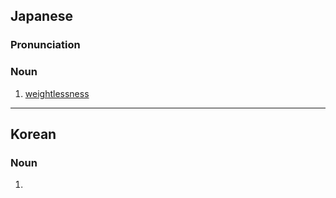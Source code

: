 ==Japanese==
{{ja-kanjitab|む|じゅう|りょう|yomi=o}}

===Pronunciation===
{{ja-pron|むじゅうりょう|y=o}}

===Noun===
{{ja-noun|むじゅうりょう}}

# [[weightlessness]]

----

==Korean==
{{ko-hanjatab}}

===Noun===
{{ko-noun|hangeul=무중량}}

# {{hanja form of|무중량|[[weightlessness]]}}